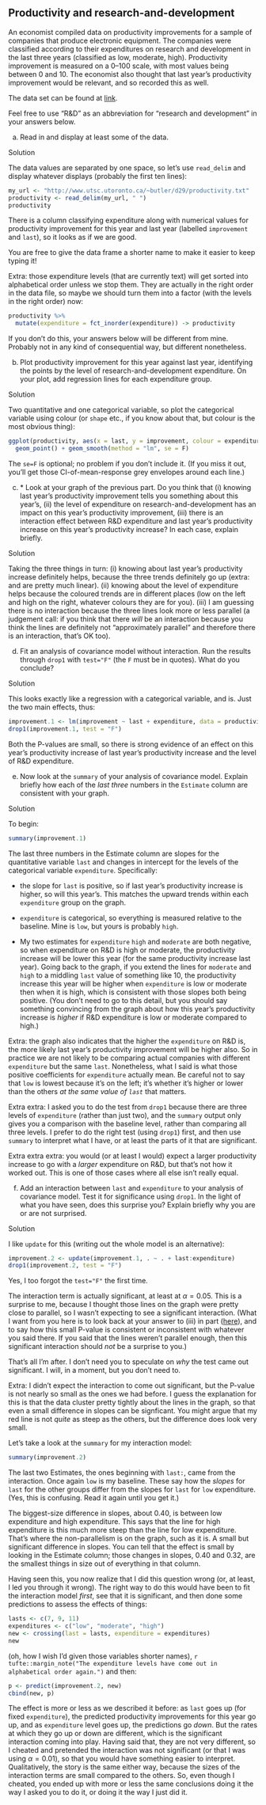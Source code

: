 ##  Productivity and research-and-development


 An economist compiled data on productivity improvements for
a sample of companies that produce electronic equipment. The companies
were classified according to their expenditures on research and
development in the last three years (classified as low, moderate,
high). Productivity improvement is measured on a 0--100 scale, with
most values being between 0 and 10. The economist also thought that
last year's productivity improvement would be relevant, and so
recorded this as well.

The data set can be found at
[link](http://www.utsc.utoronto.ca/~butler/d29/productivity.txt). 

Feel free to use "R\&D" as an abbreviation for 
"research and development" in your answers below.



(a) Read in and display at least some of the data.

Solution


The data values are separated by one space, so let's use
`read_delim` and display whatever displays (probably the
first ten lines):
```r
my_url <- "http://www.utsc.utoronto.ca/~butler/d29/productivity.txt"
productivity <- read_delim(my_url, " ")
productivity
```

   

There is a column classifying expenditure along with numerical values
for productivity improvement for this year and last year (labelled
`improvement` and `last`), so it looks as if we are
good.

You are free to give the data frame a shorter name to make it easier
to keep typing it!

Extra: those expenditure levels (that are currently text) will get
sorted into alphabetical order unless we stop them. They are actually
in the right order in the data file, so maybe we should turn them into
a factor (with the levels in the right order) now:

```r
productivity %>%
  mutate(expenditure = fct_inorder(expenditure)) -> productivity
```

 

If you don't do this, your answers below will be different from
mine. Probably not in any kind of consequential way, but different
nonetheless.


(b) Plot productivity improvement for this year against last
year, identifying the points by the level of
research-and-development expenditure. On your plot, add regression
lines for each expenditure group.

Solution


Two quantitative and one categorical variable, so plot the
categorical variable using colour (or `shape` etc., if you
know about that, but colour is the most obvious thing):
```r
ggplot(productivity, aes(x = last, y = improvement, colour = expenditure)) +
  geom_point() + geom_smooth(method = "lm", se = F)
```

     

The `se=F` is optional; no problem if you don't include it. (If
you miss it out, you'll get those CI-of-mean-response grey envelopes
around each line.)


(c) <a name="part:graph-comment">*</a> 
Look at your graph of the previous part. Do you think that (i)
knowing last year's productivity improvement tells you something
about this year's, (ii) the level of expenditure on
research-and-development has an impact on this year's productivity
improvement, (iii) there is an interaction effect between R\&D
expenditure and last year's productivity increase on this year's
productivity increase? In each case, explain briefly.

Solution


Taking the three things in turn:
(i) knowing about last year's productivity increase definitely
helps, because the three trends definitely go up (extra: and are
pretty much linear).
(ii) knowing about the level of expenditure helps because the
coloured trends are in different places (low on the
left and high on the right, whatever colours they are for you).
(iii) I am guessing there is no interaction because the three
lines look more or less parallel (a judgement call: if you think
that there *will* be an interaction because you think the
lines are definitely not "approximately parallel" and therefore
there is an interaction, that's OK too).


(d) Fit an analysis of covariance model without interaction. Run
the results through `drop1` with `test="F"` (the
`F` must be in quotes). What do you conclude?

Solution


This looks exactly like a regression with a categorical variable,
and is. Just the two main effects, thus:
```r
improvement.1 <- lm(improvement ~ last + expenditure, data = productivity)
drop1(improvement.1, test = "F")
```

     

Both the P-values are small, so there is strong evidence of an effect
on this year's productivity increase of last year's productivity
increase and the level of R\&D expenditure. 


(e) Now look at the `summary` of your analysis of
covariance model. Explain briefly how each of the *last three*
numbers in the `Estimate` column are consistent with your graph.

Solution


To begin:
```r
summary(improvement.1)
```

     

The last three numbers in the Estimate column are slopes for the
quantitative variable `last` and changes in intercept for the
levels of the categorical variable `expenditure`. Specifically:



* the slope for `last` is positive, so if last year's
productivity increase is higher, so will this year's. This matches
the upward trends within each `expenditure` group on the
graph.

* `expenditure` is categorical, so everything is measured
relative to the baseline. Mine is `low`, but yours is probably `high`. 

* My two estimates for `expenditure` `high` and
`moderate` are both negative, so when expenditure on R\&D is
high or moderate, the productivity increase will be lower this year
(for the same productivity increase last year). Going back to the
graph, if you extend the lines for `moderate` and `high` to
a middling `last` value of something like 10, the
productivity increase this year will be higher when
`expenditure` is low or moderate then when it is high, which
is consistent with those slopes both being positive. (You don't need
to go to this detail, but you should say something convincing from
the graph about how this year's productivity increase is
*higher* if R\&D expenditure is low or moderate compared to
high.)


Extra: the graph also indicates that the higher the
`expenditure` on R\&D is, the more likely last year's
productivity improvement will be higher also. So in practice we are
not likely to be comparing actual companies with different
`expenditure` but the same `last`. Nonetheless, what I
said is what those positive coefficients for `expenditure`
actually mean. Be careful not to say that `low` is lowest
because it's on the left; it's whether it's higher or lower than the
others *at the same value of `last`* that matters.

Extra extra: I asked you to do the test from `drop1` because
there are three levels of `expenditure` (rather than just two),
and the `summary` output only gives you a comparison with the
baseline level, rather than comparing all three
levels. I prefer to do the right test (using `drop1`) first,
and then use `summary` to interpret what I have, or at least
the parts of it that are significant.

Extra extra extra: you would (or at least I would) expect a larger
productivity increase to go with a *larger* expenditure on R\&D,
but that's not how it worked out. This is one of those cases where all
else isn't really equal.


(f) Add an interaction between `last` and
`expenditure` to your analysis of covariance model. Test it
for significance using `drop1`. In the light of what you
have seen, does this surprise you? Explain briefly why you are or
are not surprised.

Solution


I like `update` for this (writing out the whole model is an
alternative):
```r
improvement.2 <- update(improvement.1, . ~ . + last:expenditure)
drop1(improvement.2, test = "F")
```

     

Yes, I too forgot the `test="F"` the first time.

The interaction term is actually significant, at least at
$\alpha=0.05$. This is a surprise to me, because I thought those lines
on the graph were pretty close to parallel, so I wasn't expecting to
see a significant interaction. (What I want from you here is to look
back at your answer to (iii) in part (<a href="#part:graph-comment">here</a>), and
to say how this small P-value is consistent or inconsistent with
whatever you said there. If you said that the lines weren't parallel
enough, then this significant interaction should *not* be a
surprise to you.)

That's all I'm after. I don't need you to speculate on *why* the
test came out significant. I will, in a moment, but you don't need to.

Extra: I didn't expect the interaction to come out significant, but
the P-value is not nearly so small as the ones we had before. I guess
the explanation for this is that the data cluster pretty tightly about
the lines in the graph, so that even a small difference in slopes can
be signficant. You might argue that my red line is not *quite*
as steep as the others, but the difference does look very small.

Let's take a look at the `summary` for my interaction model:

```r
summary(improvement.2)
```

 

The last two Estimates, the ones beginning with `last:`, came
from the interaction. Once again `low` is my baseline. These
say how the *slopes* for `last` for the other groups
differ from the slopes for `last` for `low`
expenditure. (Yes, this is confusing. Read it again until you get it.)

The biggest-size difference in slopes, about $0.40$, is between low
expenditure and high expenditure. This says that the line for high
expenditure is this much more steep than the line for low
expenditure. That's where the non-parallelism is on the graph, such as
it is. A small but significant difference in slopes. You can tell that
the effect is small by looking in the Estimate column; those changes
in slopes, $0.40$ and $0.32$, are the smallest things in size out of
everything in that column.

Having seen this, you now realize that I did this question wrong (or,
at least, I led you through it wrong). The right way to do this would
have been to fit the interaction model *first*, see that it is
significant, and then done some predictions to assess the effects of
things: 

```r
lasts <- c(7, 9, 11)
expenditures <- c("low", "moderate", "high")
new <- crossing(last = lasts, expenditure = expenditures)
new
```

 

(oh, how I wish I'd given those variables shorter names),
`r tufte::margin_note("The expenditure levels have come out in alphabetical order again.")` and then:

```r
p <- predict(improvement.2, new)
cbind(new, p)
```

 

The effect is more or less as we described it before: as `last`
goes up (for fixed `expenditure`), the predicted productivity
improvements for this year go up, and as `expenditure` level
goes up, the predictions go *down*. But the rates at which they
go up or down are different, which is the significant interaction
coming into play. Having said that, they are not very different, so I
cheated and pretended the interaction was not significant (or that I
was using $\alpha=0.01$), so that you would have something easier to
interpret. Qualitatively, the story is the same either way, because
the sizes of the interaction terms are small compared to the
others. So, even though I cheated, you ended up with more or less the
same conclusions doing it the way I asked you to do it, or doing it
the way I just did it.



